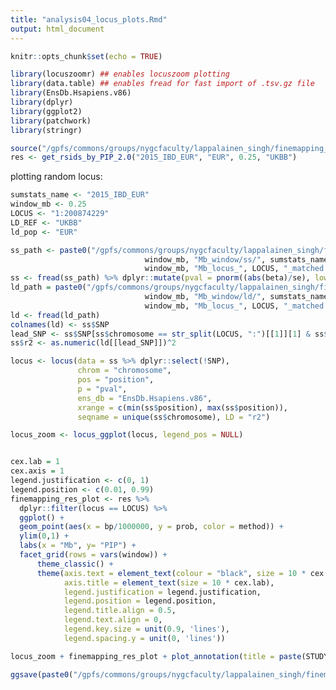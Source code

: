 ```yaml
---
title: "analysis04_locus_plots.Rmd"
output: html_document
---
```


```r
knitr::opts_chunk$set(echo = TRUE)
```

```r
library(locuszoomr) ## enables locuszoom plotting
library(data.table) ## enables fread for fast import of .tsv.gz file
library(EnsDb.Hsapiens.v86)
library(dplyr)
library(ggplot2)
library(patchwork)
library(stringr)
```

```r
source("/gpfs/commons/groups/nygcfaculty/lappalainen_singh/finemapping_autoimmune/src/post_finemapping_functions.R")
res <- get_rsids_by_PIP_2.0("2015_IBD_EUR", "EUR", 0.25, "UKBB")
```

plotting random locus:
```r
sumstats_name <- "2015_IBD_EUR"
window_mb <- 0.25
LOCUS <- "1:200874229"
LD_REF <- "UKBB"
ld_pop <- "EUR"

ss_path <- paste0("/gpfs/commons/groups/nygcfaculty/lappalainen_singh/finemapping_autoimmune/", paste0("output/", sumstats_name, "/", ld_pop, "_",
                              window_mb, "Mb_window/ss/", sumstats_name, "_ss_",
                              window_mb, "Mb_locus_", LOCUS, "_matched.z"))
ss <- fread(ss_path) %>% dplyr::mutate(pval = pnorm((abs(beta)/se), lower.tail=F)*2)
ld_path = paste0("/gpfs/commons/groups/nygcfaculty/lappalainen_singh/finemapping_autoimmune/",paste0("output/", sumstats_name, "/", ld_pop, "_",
                              window_mb, "Mb_window/ld/", sumstats_name, "_ss_",
                              window_mb, "Mb_locus_", LOCUS, "_matched.ld"))
ld <- fread(ld_path)
colnames(ld) <- ss$SNP
lead_SNP <- ss$SNP[ss$chromosome == str_split(LOCUS, ":")[[1]][1] & ss$position == str_split(LOCUS, ":")[[1]][2]]
ss$r2 <- as.numeric(ld[[lead_SNP]])^2

locus <- locus(data = ss %>% dplyr::select(!SNP), 
               chrom = "chromosome", 
               pos = "position", 
               p = "pval", 
               ens_db = "EnsDb.Hsapiens.v86",
               xrange = c(min(ss$position), max(ss$position)),
               seqname = unique(ss$chromosome), LD = "r2")

locus_zoom <- locus_ggplot(locus, legend_pos = NULL)


cex.lab = 1
cex.axis = 1
legend.justification <- c(0, 1)
legend.position <- c(0.01, 0.99)
finemapping_res_plot <- res %>% 
  dplyr::filter(locus == LOCUS) %>% 
  ggplot() + 
  geom_point(aes(x = bp/1000000, y = prob, color = method)) + 
  ylim(0,1) +
  labs(x = "Mb", y= "PIP") +
  facet_grid(rows = vars(window)) + 
      theme_classic() +
      theme(axis.text = element_text(colour = "black", size = 10 * cex.axis),
            axis.title = element_text(size = 10 * cex.lab),
            legend.justification = legend.justification,
            legend.position = legend.position,
            legend.title.align = 0.5,
            legend.text.align = 0,
            legend.key.size = unit(0.9, 'lines'),
            legend.spacing.y = unit(0, 'lines')) 

locus_zoom + finemapping_res_plot + plot_annotation(title = paste(STUDY, LOCUS, LD_REF, WINDOW_MB))

ggsave(paste0("/gpfs/commons/groups/nygcfaculty/lappalainen_singh/finemapping_autoimmune/analysis/", paste(STUDY, LOCUS, LD_REF, WINDOW_MB, sep = "_"), ".pdf"), width = 10, height = 6)
```


